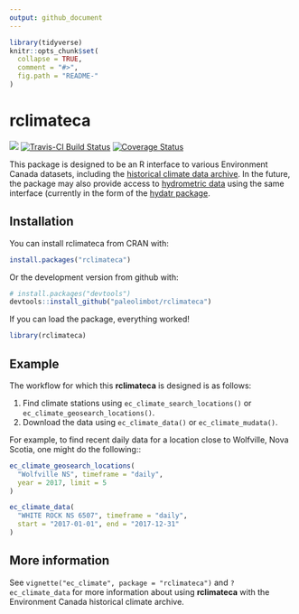 ```yaml
---
output: github_document
---
```


<!-- README.md is generated from README.Rmd. Please edit that file -->

```r
library(tidyverse)
knitr::opts_chunk$set(
  collapse = TRUE,
  comment = "#>",
  fig.path = "README-"
)
```

# rclimateca

[![](http://cranlogs.r-pkg.org/badges/rclimateca)](https://cran.r-project.org/package=rclimateca) [![Travis-CI Build Status](https://travis-ci.org/paleolimbot/rclimateca.svg?branch=master)](https://travis-ci.org/paleolimbot/rclimateca) [![Coverage Status](https://img.shields.io/codecov/c/github/paleolimbot/rclimateca/master.svg)](https://codecov.io/github/paleolimbot/rclimateca?branch=master)

This package is designed to be an R interface to various Environment Canada datasets, including the [historical climate data archive](http://climate.weather.gc.ca/). In the future, the package may also provide access to [hydrometric data](https://wateroffice.ec.gc.ca/) using the same interface (currently in the form of the [hydatr package](https://github.com/paleolimbot/hydatr).

## Installation

You can install rclimateca from CRAN with:

```r
install.packages("rclimateca")
```

Or the development version from github with:

```r
# install.packages("devtools")
devtools::install_github("paleolimbot/rclimateca")
```

If you can load the package, everything worked!

```r
library(rclimateca)
```

## Example

The workflow for which this **rclimateca** is designed is as follows:

1. Find climate stations using `ec_climate_search_locations()` or `ec_climate_geosearch_locations()`.
2. Download the data using `ec_climate_data()` or `ec_climate_mudata()`.

For example, to find recent daily data for a location close to Wolfville, Nova Scotia, one might do the following::

```r
ec_climate_geosearch_locations(
  "Wolfville NS", timeframe = "daily",
  year = 2017, limit = 5
)
```

```r
ec_climate_data(
  "WHITE ROCK NS 6507", timeframe = "daily",
  start = "2017-01-01", end = "2017-12-31"
)
```

## More information

See `vignette("ec_climate", package = "rclimateca")` and `?ec_climate_data` for more information about using **rclimateca** with the Environment Canada historical climate archive.
